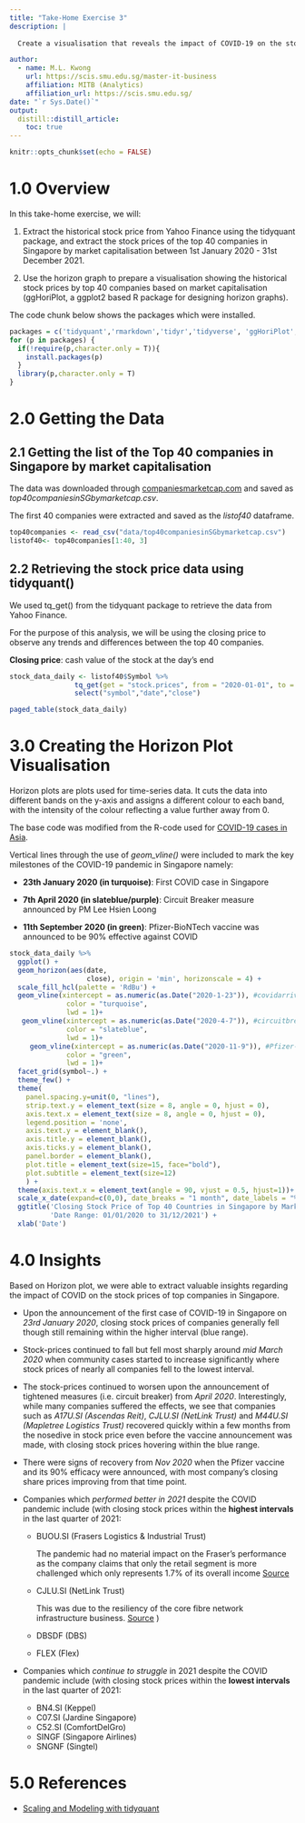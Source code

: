 ```yaml
---
title: "Take-Home Exercise 3"
description: |
  
  Create a visualisation that reveals the impact of COVID-19 on the stock prices of top 40 companies in Singapore by market capitalisation

author:
  - name: M.L. Kwong 
    url: https://scis.smu.edu.sg/master-it-business
    affiliation: MITB (Analytics)
    affiliation_url: https://scis.smu.edu.sg/
date: "`r Sys.Date()`"
output: 
  distill::distill_article:
    toc: true
---
```


```r
knitr::opts_chunk$set(echo = FALSE)
```

# 1.0 Overview

In this take-home exercise, we will:

1. Extract the historical stock price from Yahoo Finance using the tidyquant package, and extract the stock prices of the top 40 companies in Singapore by market capitalisation between 1st January 2020 - 31st December 2021.

2. Use the horizon graph to prepare a visualisation showing the historical stock prices by top 40 companies based on market capitalisation (ggHoriPlot, a ggplot2 based R package for designing horizon graphs).

The code chunk below shows the packages which were installed.

```r

packages = c('tidyquant','rmarkdown','tidyr','tidyverse', 'ggHoriPlot', 'ggthemes')
for (p in packages) {
  if(!require(p,character.only = T)){
    install.packages(p)
  }
  library(p,character.only = T)
}

```

# 2.0 Getting the Data

## 2.1 Getting the list of the Top 40 companies in Singapore by market capitalisation

The data was downloaded through [companiesmarketcap.com](https://companiesmarketcap.com/singapore/largest-companies-in-singapore-by-market-cap/) and saved as *top40companiesinSGbymarketcap.csv*.

The first 40 companies were extracted and saved as the *listof40* dataframe.

```r

top40companies <- read_csv("data/top40companiesinSGbymarketcap.csv")
listof40<- top40companies[1:40, 3]

```
## 2.2 Retrieving the stock price data using tidyquant()

We used tq_get() from the tidyquant package to retrieve the data from Yahoo Finance.

For the purpose of this analysis, we will be using the closing price to observe any trends and differences between the top 40 companies.

**Closing price**: cash value of the stock at the day's end

```r

stock_data_daily <- listof40$Symbol %>%
                tq_get(get = "stock.prices", from = "2020-01-01", to = "2021-12-31") %>%
                select("symbol","date","close")

paged_table(stock_data_daily)

```


# 3.0 Creating the Horizon Plot Visualisation

Horizon plots are plots used for time-series data. It cuts the data into different bands on the y-axis and assigns a different colour to each band, with the intensity of the colour reflecting a value further away from 0.

The base code was modified from the R-code used for [COVID-19 cases in Asia](https://rivasiker.github.io/ggHoriPlot/articles/examples.html).

Vertical lines through the use of *geom_vline()* were included to mark the key milestones of the COVID-19 pandemic in Singapore namely:

* **23th January 2020 (in turquoise)**: First COVID case in Singapore

* **7th April 2020 (in slateblue/purple)**: Circuit Breaker measure announced by PM Lee Hsien Loong

* **11th September 2020 (in green)**: Pfizer-BioNTech vaccine was announced to be 90% effective against COVID


```r


stock_data_daily %>%  
  ggplot() +
  geom_horizon(aes(date, 
                   close), origin = 'min', horizonscale = 4) +
  scale_fill_hcl(palette = 'RdBu') +
  geom_vline(xintercept = as.numeric(as.Date("2020-1-23")), #covidarrivedinsingapore
              color = "turquoise", 
              lwd = 1)+
   geom_vline(xintercept = as.numeric(as.Date("2020-4-7")), #circuitbreakertakeseffect
              color = "slateblue", 
              lwd = 1)+
     geom_vline(xintercept = as.numeric(as.Date("2020-11-9")), #Pfizer-BioNTech vaccine 90% effective announced
              color = "green", 
              lwd = 1)+
  facet_grid(symbol~.) +
  theme_few() +
  theme(
    panel.spacing.y=unit(0, "lines"),
    strip.text.y = element_text(size = 8, angle = 0, hjust = 0),
    axis.text.x = element_text(size = 8, angle = 0, hjust = 0),
    legend.position = 'none',
    axis.text.y = element_blank(),
    axis.title.y = element_blank(),
    axis.ticks.y = element_blank(),
    panel.border = element_blank(),
    plot.title = element_text(size=15, face="bold"),
    plot.subtitle = element_text(size=12)
    ) +
  theme(axis.text.x = element_text(angle = 90, vjust = 0.5, hjust=1))+
  scale_x_date(expand=c(0,0), date_breaks = "1 month", date_labels = "%b%Y") +
  ggtitle('Closing Stock Price of Top 40 Countries in Singapore by Market Capitalisation', 
          'Date Range: 01/01/2020 to 31/12/2021') +
  xlab('Date')

```

# 4.0 Insights 

Based on Horizon plot, we were able to extract valuable insights regarding the impact of COVID on the stock prices of top companies in Singapore.

* Upon the announcement of the first case of COVID-19 in Singapore on *23rd January 2020*, closing stock prices of companies generally fell though still remaining within the higher interval (blue range).

* Stock-prices continued to fall but fell most sharply around *mid March 2020* when community cases started to increase significantly where stock prices of nearly all companies fell to the lowest interval.

* The stock-prices continued to worsen upon the announcement of tightened measures (i.e. circuit breaker) from *April 2020*. Interestingly, while many companies suffered the effects, we see that companies such as *A17U.SI (Ascendas Reit)*,  *CJLU.SI (NetLink Trust)* and *M44U.SI (Mapletree Logistics Trust)* recovered quickly within a few months from the nosedive in stock price even before the vaccine announcement was made, with closing stock prices hovering within the blue range.

* There were signs of recovery from *Nov 2020* when the Pfizer vaccine and its 90% efficacy were announced, with most company's closing share prices improving from that time point.

* Companies which *performed better in 2021* despite the COVID pandemic include (with closing stock prices within the **highest intervals** in the last quarter of 2021:
  + BUOU.SI (Frasers Logistics & Industrial Trust)
  
    The pandemic had no material impact on the Fraser's performance as the company claims that only the retail segment is more challenged which only represents 1.7% of its overall income [Source](https://www.businesstimes.com.sg/companies-markets/covid-19-had-no-material-impact-on-frasers-logistics-commercial-trusts-portfolio)
  + CJLU.SI (NetLink Trust)
  
    This was due to the resiliency of the core fibre network infrastructure business. [Source](https://netlinknbn.listedcompany.com/newsroom/20210511_185831_CJLU_S6MMMPG4JFB8R9AD.2.pdf) )
  + DBSDF (DBS)
  + FLEX (Flex)
  
* Companies which *continue to struggle* in 2021 despite the COVID pandemic include (with closing stock prices within the **lowest intervals** in the last quarter of 2021:
  + BN4.SI (Keppel)
  + C07.SI (Jardine Singapore)
  + C52.SI (ComfortDelGro)
  + SINGF (Singapore Airlines)
  + SNGNF (Singtel)


# 5.0 References

* [Scaling and Modeling with tidyquant](https://cran.r-project.org/web/packages/tidyquant/vignettes/TQ03-scaling-and-modeling-with-tidyquant.html)






